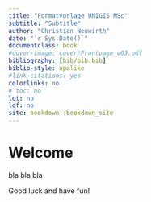 --- 
title: "Formatvorlage UNIGIS MSc"
subtitle: "Subtitle"
author: "Christian Neuwirth"
date: "`r Sys.Date()`"
documentclass: book
#cover-image: cover/Frontpage_v03.pdf
bibliography: [bib/bib.bib]
biblio-style: apalike
#link-citations: yes
colorlinks: no  
# toc: no
lot: no
lof: no
site: bookdown::bookdown_site
---

# Welcome {-}

bla bla bla

Good luck and have fun!
